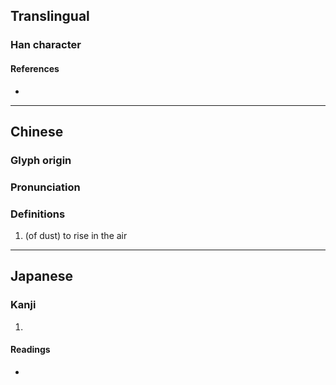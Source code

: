 {{character info}}
==Translingual==

===Han character===
{{Han char|rn=32|rad=土|as=05|sn=8|four=45127|canj=GLLN|ids=⿰土弗}}

====References====
* {{Han ref|kx=0226.320|dkj=04987|dj=0462.090|hdz=10435.140|uh=5772|ud=22386|bh=CBF3|bd=52211}}

----

==Chinese==
{{zh-forms}}

===Glyph origin===
{{Han etym}}

===Pronunciation===
{{zh-pron
|m=fó
|c=fat6
|h=pfs=
|md=
|mn=
|w=
|mc=y
|oc=y
|cat=n
}}

===Definitions===
{{zh-hanzi}}

# (of dust) to rise in the air

----

==Japanese==

===Kanji===
{{ja-kanji|grade=|rs=土05}}

# {{rfdef|ja|sort=土05}}

====Readings====
* {{ja-readings|on=[[ふつ]] (futsu), [[ぶち]] (buchi), [[へつ]] (hetsu), [[べち]] (bechi)|kun=}}